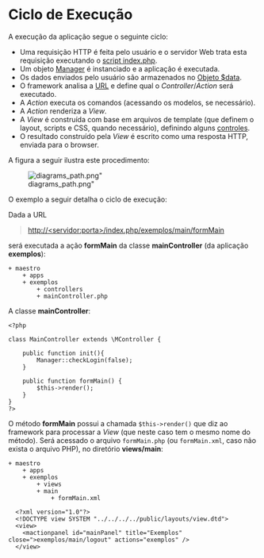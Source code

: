 <text xml:space="preserve">
= Ciclo de Execução =
A execução da aplicação segue o seguinte ciclo:

* Uma requisição HTTP é feita pelo usuário e o servidor Web trata esta requisição executando o [[>fundamentos/index|script index.php]].
* Um objeto [[>servicos/manager|Manager]] é instanciado e a aplicação é executada.
* Os dados enviados pelo usuário são armazenados no [[>fundamentos/dto|Objeto $data]].
* O framework analisa a [[>controller/url|URL]] e define qual o ''Controller''/''Action'' será executado.
* A ''Action'' executa os comandos (acessando os modelos, se necessário).
* A ''Action'' renderiza a ''View''.
* A ''View'' é construída com base em arquivos de template (que definem o layout, scripts e CSS, quando necessário), definindo alguns [[>view/controles|controles]].
* O resultado construído pela ''View'' é escrito como uma resposta HTTP, enviada para o browser.

A figura a seguir ilustra este procedimento:

[[Image:diagrams_path.png"]]

O exemplo a seguir detalha o ciclo de execução:

Dada a URL
<blockquote>http://&lt;servidor:porta&gt;/index.php/exemplos/main/formMain</blockquote>

será executada a ação '''formMain''' da classe '''mainController''' (da aplicação '''exemplos'''):

<pre>
+ maestro
    + apps
	+ exemplos
	    + controllers
		+ mainController.php
</pre>

A classe '''mainController''':
<pre lang="php">
<?php

class MainController extends \MController {

    public function init(){
        Manager::checkLogin(false);
    }

    public function formMain() {
        $this->render();
    }
}
?>
</pre>

O método '''formMain''' possui a chamada <code>$this->render()</code> que diz ao framework para processar a ''View'' (que neste caso tem o mesmo nome do método). 
Será acessado o arquivo <code>formMain.php</code> (ou <code>formMain.xml</code>, caso não exista o arquivo PHP), no diretório '''views/main''':

<pre>
+ maestro
    + apps
	+ exemplos
	    + views
		+ main
		    + formMain.xml
</pre>

<pre lang="xml">
  <?xml version="1.0"?>
  <!DOCTYPE view SYSTEM "../../../../public/layouts/view.dtd">
  <view>
    <mactionpanel id="mainPanel" title="Exemplos" close=">exemplos/main/logout" actions="exemplos" />
  </view>
</pre>
</text>